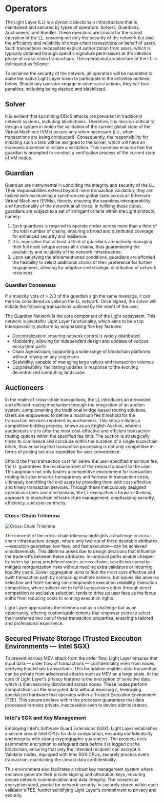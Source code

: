# Operators

The Light Layer (LL) is a dynamic blockchain infrastructure that is maintained and secured by types of operators: Solvers, Guardians, Auctioneers, and Bundler. These operators are crucial for the robust operation of the LL, ensuring not only the security of the network but also the efficiency and reliability of cross-chain transactions on behalf of users. Such transactions necessitate explicit authorization from users, which is typically obtained through specific signature permissions at the initiation phase of cross-chain transactions. The operational architecture of the LL is delineated as follows:

To enhance the security of the network, all operators will be mandated to stake the native Light Layer token to participate in the activities outlined below. Should any operator engage in adversarial actions, they will face penalties, including being slashed and blacklisted.

## Solver

It is evident that spamming/DDoS attacks are prevalent in traditional network systems, including blockchains. Therefore, it is mission-critical to design a system in which the validation of the current global state of the Virtual Machines (VMs) occurs only when necessary (i.e., when transactions are being conducted). Consequently, the responsibility for initiating such a task will be assigned to the solver, which will have an economic incentive to initiate a validation. This incentive ensures that the guardian is prompted to conduct a verification process of the current state of VM nodes.

## Guardian

Guardian are instrumental in upholding the integrity and security of the LL. Their responsibilities extend beyond mere transaction validation; they are tasked with maintaining a synchronized global state across all Ethereum Virtual Machines (EVMs), thereby ensuring the seamless interoperability and functionality of the network at all times. In fulfilling these duties, guardians are subject to a set of stringent criteria within the Light protocol, namely:

1. Each guardians is required to operate nodes across more than a third of the total number of chains, ensuring a broad and distributed coverage for enhanced security and resilience.
2. It is imperative that at least a third of guardians are actively managing their full node setups across all k chains, thus guaranteeing the availability and reliability of the network infrastructure.
3. Upon satisfying the aforementioned conditions, guardians are afforded the flexibility to select additional chains of their preference for further engagement, allowing for adaptive and strategic distribution of network resources.

### Guardian Consensus

If a majority vote of > 2/3 of the guardian sign the same message, it can then be considered as valid on the LL network. Once signed, the solver will initiate the following transactions outlined by the intent of the user.

The Guardian Network is the core component of the Light ecosystem. This network is pivotalfor Light Layer functionality, which aims to be a top interoperability platform by emphasizing five key features: 
- Decentralization: ensuring network control is widely distributed
- Modularity, allowing for independent design and updates of various ecosystem parts
- Chain Agnosticism, supporting a wide range of blockchain platforms without relying on any single one
- Scalability, capable of managing large values and transaction volumes
- Upgradeability, facilitating updates in response to the evolving decentralized computing landscape.

## Auctioneers

In the realm of cross-chain transactions, the LL introduces an innovative and efficient routing mechanism through the integration of an auction system, complementing the traditional bridge-based routing solutions. Users are empowered to define a maximum fee threshold for the transaction services rendered by auctioneers. This setup initiates a competitive bidding process, known as an English Auction, wherein auctioneers vie to offer the most cost-effective and efficient transaction routing options within the specified fee limit. The auction is strategically timed to commence and conclude within the duration of a single blockchain block, thus ensuring that transaction processing is not only competitive in terms of pricing but also expedited for user convenience.

Should the final transaction cost fall below the user-specified maximum fee, the LL guarantees the reimbursement of the residual amount to the user. This approach not only fosters a competitive environment for transaction routing but also ensures transparency and fairness in transaction costs, ultimately benefiting the end users by providing them with cost-effective and timely transaction services. Through these meticulously designed operational roles and mechanisms, the LL exemplifies a forward-thinking approach to blockchain infrastructure management, emphasizing security, efficiency, and user-centricity.

### Cross-Chain Trilemma

![Cross-Chain Trilemma](/cross-chain-trilemma.png)

The concept of the cross-chain trilemma highlights a challenge in cross-chain infrastructure design, where only two out of three desirable attributes—execution guarantee, low fees, and fast execution—can be achieved simultaneously. This dilemma arises due to design decisions that influence the trade-offs between these attributes. In-protocol paths enable cheaper transfers by using predefined routes across chains, sacrificing speed to mitigate reorganization risks without needing extra validators or incurring liquidity costs. Solver aggregation aims to find the most cost-effective and swift transaction path by comparing multiple solvers, but issues like adverse selection and front-running can compromise execution reliability. Execution competition, where solvers vie to fulfill transactions either through direct competition or exclusive selection, tends to drive up user fees as the focus shifts from reducing costs to winning execution rights.

Light Layer approaches the trilemma not as a challenge but as an opportunity, offering customizable options that empower users to select their preferred two out of three transaction properties, ensuring a tailored and professional experience.

## Secured Private Storage (Trusted Execution Environments —  Intel SGX)

To prevent various MEV attack from the order flow, Light Layer ensures that input data — order flow of transactions — confidentiality even from nodes verifying blockchain transactions. This foundation enables data transmitted can be private from adversarial attacks such as MEV on a large scale. At the core of Light Layer's privacy features is the encryption of sensitive data, which is then securely distributed across nodes. These nodes perform computations on the encrypted data without exposing it, leveraging specialized hardware that operates within a Trusted Execution Environment (TEE). This secure enclave within the processor guarantees that data processed remains private, inaccessible even to device administrators.

### Intel's SGX and Key Management

Employing Intel's Software Guard Extensions (SGX), Light Layer establishes a secure area in Intel CPUs for data computation, ensuring confidentiality and integrity with strong cryptographic guarantees. The protocol uses asymmetric encryption to safeguard data before it is logged on the blockchain, ensuring that only the intended recipient can decrypt it. Validator nodes, equipped with Intel SGX CPUs, securely process every transaction, maintaining the utmost data confidentiality.

This environment also facilitates a robust key management system where enclaves generate their private signing and attestation keys, ensuring secure network communication and data integrity. The consensus encryption seed, pivotal for network security, is securely stored within each validator's TEE, further solidifying Light Layer's commitment to privacy and security.
